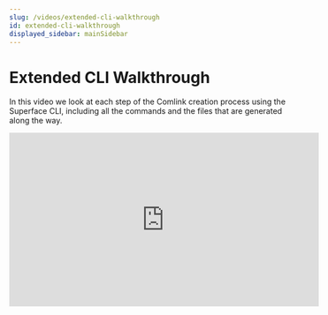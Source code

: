 ```yaml
---
slug: /videos/extended-cli-walkthrough
id: extended-cli-walkthrough
displayed_sidebar: mainSidebar
---
```


# Extended CLI Walkthrough

In this video we look at each step of the Comlink creation process using the Superface CLI, including all the commands and the files that are generated along the way.

<iframe
  width="560"
  height="315"
  src="https://www.youtube.com/embed/anweAsYLqo8"
  title="YouTube video player"
  frameborder="0"
  allow="accelerometer; autoplay; clipboard-write; encrypted-media; gyroscope; picture-in-picture; web-share"
  allowfullscreen
></iframe>
